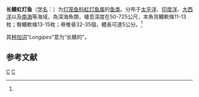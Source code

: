 {{Speciesbox
| genus = Bolinichthys
| species = longipes
| status = NE
| status_system = IUCN3.1
| authority = Brauer, 1906<ref name='id5544'>{{cite web| url =http://www.bioinfo.cn/db05/BjdwSpecies.php?action=view&id=5544| title =长鳍虹灯鱼| work =中国动物物种编目数据库| publisher =中国科学院微生物研究所| author =中国科学院动物研究所| accessdate =2009-04-11}}{{dead link|date=2018年5月 |bot=InternetArchiveBot |fix-attempted=yes }}</ref>
| synonyms = *''Lampanyctus fraserbrunneri''<br /><small>Bolin, 1946</small>
*''Myctophum longipes''<br /><small>Bolin, 1946</small>
}}

'''长鳍虹灯鱼'''（[[学名|学名]]：{{lang|la|''Bolinichthys longipes''}}）为[[灯笼鱼科|灯笼鱼科]][[虹灯鱼属|虹灯鱼属]]的[[鱼类|鱼类]]。分布于[[太平洋|太平洋]]、[[印度洋|印度洋]]、[[大西洋|大西洋]]以及[[南海|南海]]等海域，為深海魚類，棲息深度在50-725公尺，本魚背鰭軟條11-13枚；臀鰭軟條13-15枚；脊椎骨32-35個，體長可達5公分。<ref name='id5544'/>

其[[种加词|种加词]]“''Longipes''”意为“长鳍的”。

== 参考文献 ==
{{reflist}}

{{Taxonbar}}

[[Category:虹灯鱼属|C]]
[[Category:1906年描述的鱼类|C]]


{{灯笼鱼目小作品}}